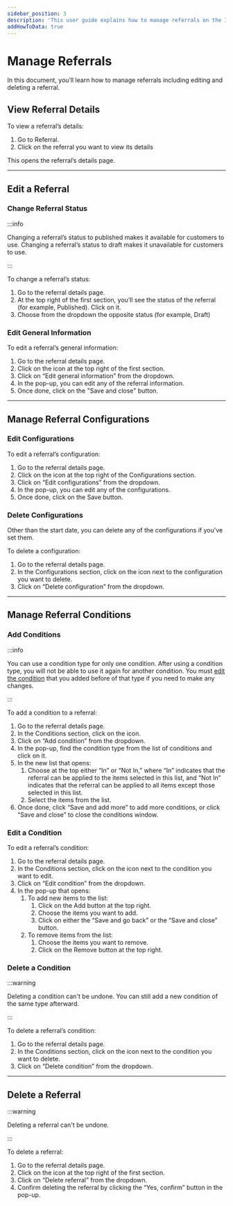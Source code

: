 ```yaml
---
sidebar_position: 3
description: 'This user guide explains how to manage referrals on the InBzar Admin. Learn how to edit and delete referrals'
addHowToData: true
---
```



# Manage Referrals

In this document, you’ll learn how to manage referrals including editing and deleting a referral.

## View Referral Details

To view a referral’s details:

1. Go to Referral.
2. Click on the referral you want to view its details

This opens the referral’s details page.

---

## Edit a Referral

### Change Referral Status

:::info

Changing a referral’s status to published makes it available for customers to use. Changing a referral’s status to draft makes it unavailable for customers to use.

:::

To change a referral’s status:

1. Go to the referral details page.
2. At the top right of the first section, you’ll see the status of the referral (for example, Published). Click on it.
3. Choose from the dropdown the opposite status (for example, Draft)

### Edit General Information

To edit a referral’s general information:

1. Go to the referral details page.
2. Click on the <UiIcon lightIcon="https://res.cloudinary.com/dza7lstvk/image/upload/v1667999308/Medusa%20Docs/UI%20Icons/1ordBC6_ssysel.png" darkIcon="https://res.cloudinary.com/dza7lstvk/image/upload/v1667999326/Medusa%20Docs/UI%20Icons/dSwWYBH_stzgoi.png" alt="three dots" /> icon at the top right of the first section.
3. Click on “Edit general information” from the dropdown.
4. In the pop-up, you can edit any of the referral information.
5. Once done, click on the "Save and close" button.

---

## Manage Referral Configurations

### Edit Configurations

To edit a referral’s configuration:

1. Go to the referral details page.
2. Click on the <UiIcon lightIcon="https://res.cloudinary.com/dza7lstvk/image/upload/v1667999308/Medusa%20Docs/UI%20Icons/1ordBC6_ssysel.png" darkIcon="https://res.cloudinary.com/dza7lstvk/image/upload/v1667999326/Medusa%20Docs/UI%20Icons/dSwWYBH_stzgoi.png" alt="three dots" /> icon at the top right of the Configurations section.
3. Click on “Edit configurations” from the dropdown.
4. In the pop-up, you can edit any of the configurations.
5. Once done, click on the Save button.

### Delete Configurations

Other than the start date, you can delete any of the configurations if you’ve set them.

To delete a configuration:

1. Go to the referral details page.
2. In the Configurations section, click on the <UiIcon lightIcon="https://res.cloudinary.com/dza7lstvk/image/upload/v1667999308/Medusa%20Docs/UI%20Icons/1ordBC6_ssysel.png" darkIcon="https://res.cloudinary.com/dza7lstvk/image/upload/v1667999326/Medusa%20Docs/UI%20Icons/dSwWYBH_stzgoi.png" alt="three dots" /> icon next to the configuration you want to delete.
3. Click on “Delete configuration” from the dropdown.

---

## Manage Referral Conditions

### Add Conditions

:::info

You can use a condition type for only one condition. After using a condition type, you will not be able to use it again for another condition. You must [edit the condition](#edit-a-condition) that you added before of that type if you need to make any changes.

:::

To add a condition to a referral:

1. Go to the referral details page.
2. In the Conditions section, click on the <UiIcon lightIcon="https://res.cloudinary.com/dza7lstvk/image/upload/v1667999308/Medusa%20Docs/UI%20Icons/1ordBC6_ssysel.png" darkIcon="https://res.cloudinary.com/dza7lstvk/image/upload/v1667999326/Medusa%20Docs/UI%20Icons/dSwWYBH_stzgoi.png" alt="three dots" /> icon.
3. Click on “Add condition” from the dropdown.
4. In the pop-up, find the condition type from the list of conditions and click on it.
5. In the new list that opens:
    1. Choose at the top either “In” or “Not In,” where “In” indicates that the referral can be applied to the items selected in this list, and “Not In” indicates that the referral can be applied to all items except those selected in this list.
    2. Select the items from the list.
6. Once done, click “Save and add more” to add more conditions, or click “Save and close” to close the conditions window.

### Edit a Condition

To edit a referral’s condition:

1. Go to the referral details page.
2. In the Conditions section, click on the <UiIcon lightIcon="https://res.cloudinary.com/dza7lstvk/image/upload/v1667999308/Medusa%20Docs/UI%20Icons/1ordBC6_ssysel.png" darkIcon="https://res.cloudinary.com/dza7lstvk/image/upload/v1667999326/Medusa%20Docs/UI%20Icons/dSwWYBH_stzgoi.png" alt="three dots" /> icon next to the condition you want to edit.
3. Click on “Edit condition” from the dropdown.
4. In the pop-up that opens:
    1. To add new items to the list:
        1. Click on the Add button at the top right.
        2. Choose the items you want to add.
        3. Click on either the “Save and go back” or the “Save and close” button.
    2. To remove items from the list:
        1. Choose the items you want to remove.
        2. Click on the Remove button at the top right.

### Delete a Condition

:::warning

Deleting a condition can't be undone. You can still add a new condition of the same type afterward.

:::

To delete a referral’s condition:

1. Go to the referral details page.
2. In the Conditions section, click on the <UiIcon lightIcon="https://res.cloudinary.com/dza7lstvk/image/upload/v1667999308/Medusa%20Docs/UI%20Icons/1ordBC6_ssysel.png" darkIcon="https://res.cloudinary.com/dza7lstvk/image/upload/v1667999326/Medusa%20Docs/UI%20Icons/dSwWYBH_stzgoi.png" alt="three dots" /> icon next to the condition you want to delete.
3. Click on “Delete condition” from the dropdown.

---

## Delete a Referral

:::warning

Deleting a referral can't be undone.

:::

To delete a referral:

1. Go to the referral details page.
2. Click on the <UiIcon lightIcon="https://res.cloudinary.com/dza7lstvk/image/upload/v1667999308/Medusa%20Docs/UI%20Icons/1ordBC6_ssysel.png" darkIcon="https://res.cloudinary.com/dza7lstvk/image/upload/v1667999326/Medusa%20Docs/UI%20Icons/dSwWYBH_stzgoi.png" alt="three dots" /> icon at the top right of the first section.
3. Click on “Delete referral” from the dropdown.
4. Confirm deleting the referral by clicking the “Yes, confirm” button in the pop-up.
